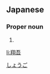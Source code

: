 ==Japanese==
{{ja-kanjitab|翔|吾}}

===Proper noun===
{{ja-pos|proper|しょうご}}

# {{given name|male|lang=ja}}

[[Category:Japanese male given names|しょうご]]

[[li:翔吾]]